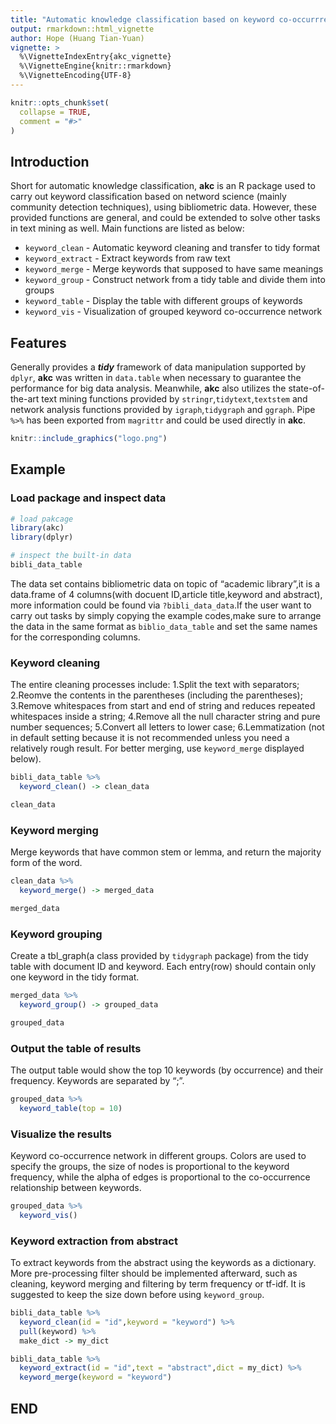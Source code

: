---
title: "Automatic knowledge classification based on keyword co-occurrrence network"
output: rmarkdown::html_vignette
author: Hope (Huang Tian-Yuan)
vignette: >
  %\VignetteIndexEntry{akc_vignette}
  %\VignetteEngine{knitr::rmarkdown}
  %\VignetteEncoding{UTF-8}
---

```{r, include = FALSE}
knitr::opts_chunk$set(
  collapse = TRUE,
  comment = "#>"
)
```
 
## Introduction 
  Short for automatic knowledge classification, **akc** is an R package used to carry out keyword classification based on netword science (mainly community detection techniques), using bibliometric data. However, these provided functions are general, and could be extended to solve other tasks in text mining as well. Main functions are listed as below:
  
- `keyword_clean` - Automatic keyword cleaning and transfer to tidy format 
- `keyword_extract` - Extract keywords from raw text 
- `keyword_merge` - Merge keywords that supposed to have same meanings 
- `keyword_group` - Construct network from a tidy table and divide them into groups
- `keyword_table` - Display the table with different groups of keywords
- `keyword_vis` - Visualization of grouped keyword co-occurrence network 
  
## Features    
  Generally provides a ***tidy***  framework of data manipulation supported by `dplyr`, **akc** was written in `data.table` when necessary to guarantee the performance for big data analysis. Meanwhile, **akc** also utilizes the state-of-the-art text mining functions provided by `stringr`,`tidytext`,`textstem` and network analysis functions provided by `igraph`,`tidygraph` and `ggraph`. Pipe `%>%` has been exported from `magrittr` and could be used directly in **akc**.
```{=html}
<style type="text/css">
  .figure {
    float: center;
    text-align: center;
  }
</style>
```

``` {r fig.cap = "Logo of akc package.", echo=FALSE}
knitr::include_graphics("logo.png")
```
                                      
  
## Example
### Load package and inspect data
```{r setup}
# load pakcage
library(akc)
library(dplyr)

# inspect the built-in data
bibli_data_table
```
  The data set contains bibliometric data on topic of "academic library",it is a data.frame of 4 columns(with docuent ID,article title,keyword and abstract), more information could be found via `?bibli_data_data`.If the user want to carry out tasks by simply copying the example codes,make sure to arrange the data in the same format as `biblio_data_table` and set the same names for the corresponding columns.  
  
### Keyword cleaning
  The entire cleaning processes include: 1.Split the text with separators; 2.Reomve the contents in the parentheses (including the parentheses); 3.Remove whitespaces from start and end of string and reduces repeated whitespaces inside a string; 4.Remove all the null character string and pure number sequences; 5.Convert all letters to lower case; 6.Lemmatization (not in default setting because it is not recommended unless you need a relatively rough result. For better merging, use `keyword_merge` displayed below).
```{r}
bibli_data_table %>% 
  keyword_clean() -> clean_data

clean_data
```
### Keyword merging
  Merge keywords that have common stem or lemma, and return the majority form of the word.
```{r}
clean_data %>% 
  keyword_merge() -> merged_data

merged_data
```
### Keyword grouping
  Create a tbl_graph(a class provided by `tidygraph` package) from the tidy table with document ID and keyword. Each entry(row) should contain only one keyword in the tidy format.
```{r}
merged_data %>% 
  keyword_group() -> grouped_data

grouped_data
```
### Output the table of results
  The output table would show the top 10 keywords (by occurrence) and their frequency. Keywords are separated by ";".
```{r}
grouped_data %>% 
  keyword_table(top = 10)
```

### Visualize the results
  Keyword co-occurrence network in different groups. Colors are used to specify the groups, the size of nodes is proportional to the keyword frequency, while the alpha of edges is proportional to the co-occurrence relationship between keywords.
```{r, fig.width=10, fig.height=8}
grouped_data %>% 
  keyword_vis()
```

### Keyword extraction from abstract
   To extract keywords from the abstract using the keywords as a dictionary. More pre-processing filter should be implemented afterward, such as cleaning, keyword merging and filtering by term frequency or tf-idf. It is suggested to keep the size down before using `keyword_group`.
```{r}
bibli_data_table %>%
  keyword_clean(id = "id",keyword = "keyword") %>%
  pull(keyword) %>%
  make_dict -> my_dict

bibli_data_table %>%
  keyword_extract(id = "id",text = "abstract",dict = my_dict) %>%
  keyword_merge(keyword = "keyword")
```
 
## END
